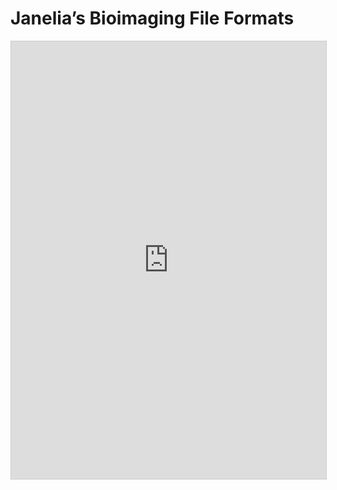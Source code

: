 # Janelia's Bioimaging File Formats

:::{.column-screen}
<iframe class="airtable-embed" src="https://airtable.com/embed/appWb5kb4fqDOv3eO/shryzAY4NmqqJKbxt?viewControls=on" frameborder="0" onmousewheel="" width="100%" height="700px" style="background: transparent; border: 1px solid #ccc;"></iframe>
:::
